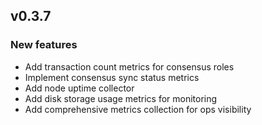 ## v0.3.7

### New features

- Add transaction count metrics for consensus roles
- Implement consensus sync status metrics
- Add node uptime collector
- Add disk storage usage metrics for monitoring
- Add comprehensive metrics collection for ops visibility
